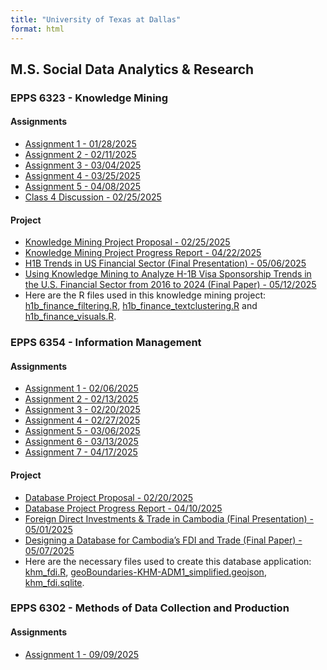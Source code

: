 ```yaml
---
title: "University of Texas at Dallas"
format: html
---
```


## M.S. Social Data Analytics & Research

### EPPS 6323 - Knowledge Mining

#### Assignments

-   [Assignment 1 - 01/28/2025](KM_assignment1.qmd)
-   [Assignment 2 - 02/11/2025](KM_assignment2.qmd)
-   [Assignment 3 - 03/04/2025](KM_assignment3.qmd)
-   [Assignment 4 - 03/25/2025](KM_assignment4.qmd)
-   [Assignment 5 - 04/08/2025](KM_assignment5.qmd)
-   [Class 4 Discussion - 02/25/2025](KM4_MiningScientificPapers.pdf)

#### Project

-   [Knowledge Mining Project Proposal - 02/25/2025](KMProjectProposal_PPT.pdf)
-   [Knowledge Mining Project Progress Report - 04/22/2025](KMProjectProgress1_PPT.pdf)
-   [H1B Trends in US Financial Sector (Final Presentation) - 05/06/2025](KM_h1b_showcase.pdf)
-   [Using Knowledge Mining to Analyze H-1B Visa Sponsorship Trends in the U.S. Financial Sector from 2016 to 2024 (Final Paper) - 05/12/2025](Kimsovanna_H1B_FinalPaper.pdf)
-   Here are the R files used in this knowledge mining project: [h1b_finance_filtering.R](h1b_finance_filtering.R), [h1b_finance_textclustering.R](h1b_finance_textclustering.R) and [h1b_finance_visuals.R](h1b_finance_visuals.R).

### EPPS 6354 - Information Management

#### Assignments

-   [Assignment 1 - 02/06/2025](IM_assignment1.qmd)
-   [Assignment 2 - 02/13/2025](IM_assignment2.qmd)
-   [Assignment 3 - 02/20/2025](IM_assignment3.qmd)
-   [Assignment 4 - 02/27/2025](IM_assignment4.qmd)
-   [Assignment 5 - 03/06/2025](IM_assignment5.qmd)
-   [Assignment 6 - 03/13/2025](IM_assignment6.qmd)
-   [Assignment 7 - 04/17/2025](IM_assignment7.qmd)

#### Project

-   [Database Project Proposal - 02/20/2025](IMProjectProposal_PPT.pdf)
-   [Database Project Progress Report - 04/10/2025](IMProjectProgress1.pdf)
-   [Foreign Direct Investments & Trade in Cambodia (Final Presentation) - 05/01/2025](cambodia_fdi_project.html)
-   [Designing a Database for Cambodia's FDI and Trade (Final Paper) - 05/07/2025](Kimsovanna_KHFDI_FinalPaper.pdf)
-   Here are the necessary files used to create this database application: [khm_fdi.R](khm_fdi.R), [geoBoundaries-KHM-ADM1_simplified.geojson](geoBoundaries-KHM-ADM1_simplified.geojson), [khm_fdi.sqlite](khm_fdi.sqlite).


### EPPS 6302 - Methods of Data Collection and Production

#### Assignments
-   [Assignment 1 - 09/09/2025](MD_assignment1.qmd)
